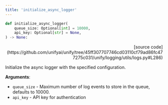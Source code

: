```yaml
---
title: 'initialize_async_logger'
---
```


```python
def initialize_async_logger(
    queue_size: Optional[int] = 10000,
    api_key: Optional[str] = None,
) -> None:
```

<p align="right">[source code](https://github.com/unifyai/unify/tree/45ff307707746cd03110cf79ad86fc477275c031/unify/logging/utils/logs.py#L286)</p>

Initialize the async logger with the specified configuration.

**Arguments**:

- `queue_size` - Maximum number of log events to store in the queue, defaults to 10000.
- `api_key` - API key for authentication